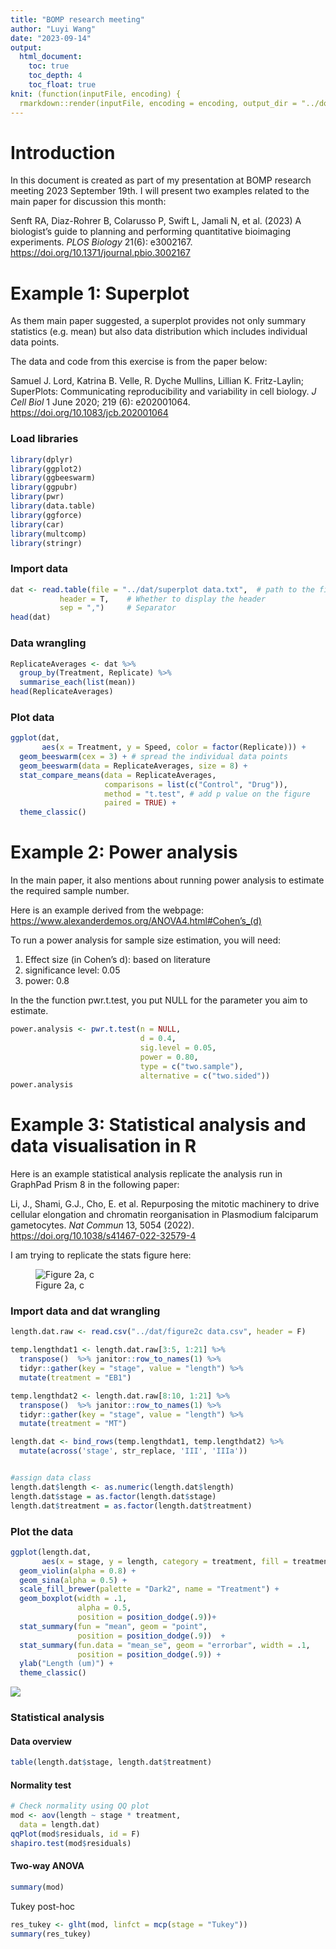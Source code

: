 ```yaml
---
title: "BOMP research meeting"
author: "Luyi Wang"
date: "2023-09-14"
output: 
  html_document:
    toc: true
    toc_depth: 4
    toc_float: true
knit: (function(inputFile, encoding) {
  rmarkdown::render(inputFile, encoding = encoding, output_dir = "../docs") })
---
```


# Introduction

In this document is created as part of my presentation at BOMP research meeting 2023 September 19th. I will present two examples related to the main paper for discussion this month:

Senft RA, Diaz-Rohrer B, Colarusso P, Swift L, Jamali N, et al. (2023) A biologist's guide to planning and performing quantitative bioimaging experiments. *PLOS Biology* 21(6): e3002167. <https://doi.org/10.1371/journal.pbio.3002167>

# Example 1: Superplot

As them main paper suggested, a superplot provides not only summary statistics (e.g. mean) but also data distribution which includes individual data points.

The data and code from this exercise is from the paper below:

Samuel J. Lord, Katrina B. Velle, R. Dyche Mullins, Lillian K. Fritz-Laylin; SuperPlots: Communicating reproducibility and variability in cell biology. *J Cell Biol* 1 June 2020; 219 (6): e202001064. <https://doi.org/10.1083/jcb.202001064>

### Load libraries

```r
library(dplyr)
library(ggplot2)
library(ggbeeswarm)
library(ggpubr)
library(pwr)
library(data.table)
library(ggforce)
library(car)
library(multcomp)
library(stringr) 
```

### Import data

```r
dat <- read.table(file = "../dat/superplot data.txt",  # path to the file
           header = T,    # Whether to display the header
           sep = ",")     # Separator
head(dat)
```

### Data wrangling

```r
ReplicateAverages <- dat %>% 
  group_by(Treatment, Replicate) %>% 
  summarise_each(list(mean))
head(ReplicateAverages)
```

### Plot data

```r
ggplot(dat, 
       aes(x = Treatment, y = Speed, color = factor(Replicate))) + 
  geom_beeswarm(cex = 3) + # spread the individual data points
  geom_beeswarm(data = ReplicateAverages, size = 8) + 
  stat_compare_means(data = ReplicateAverages, 
                     comparisons = list(c("Control", "Drug")), 
                     method = "t.test", # add p value on the figure
                     paired = TRUE) +
  theme_classic()
```

# Example 2: Power analysis

In the main paper, it also mentions about running power analysis to estimate the required sample number.

Here is an example derived from the webpage: [https://www.alexanderdemos.org/ANOVA4.html#Cohen's\_(d)](https://www.alexanderdemos.org/ANOVA4.html#Cohen’s_(d)){.uri}

To run a power analysis for sample size estimation, you will need:

1.  Effect size (in Cohen's d): based on literature
2.  significance level: 0.05
3.  power: 0.8

In the the function pwr.t.test, you put NULL for the parameter you aim to estimate.

```r
power.analysis <- pwr.t.test(n = NULL, 
                             d = 0.4, 
                             sig.level = 0.05,
                             power = 0.80, 
                             type = c("two.sample"), 
                             alternative = c("two.sided"))
power.analysis
```

# Example 3: Statistical analysis and data visualisation in R

Here is an example statistical analysis replicate the analysis run in GraphPad Prism 8 in the following paper:

Li, J., Shami, G.J., Cho, E. et al. Repurposing the mitotic machinery to drive cellular elongation and chromatin reorganisation in Plasmodium falciparum gametocytes. *Nat Commun* 13, 5054 (2022). <https://doi.org/10.1038/s41467-022-32579-4>

I am trying to replicate the stats figure here:

![Figure 2a, c](../docs/example%20stats%20figure.png)

### Import data and dat wrangling

```r
length.dat.raw <- read.csv("../dat/figure2c data.csv", header = F)

temp.lengthdat1 <- length.dat.raw[3:5, 1:21] %>% 
  transpose()  %>% janitor::row_to_names(1) %>% 
  tidyr::gather(key = "stage", value = "length") %>% 
  mutate(treatment = "EB1")

temp.lengthdat2 <- length.dat.raw[8:10, 1:21] %>% 
  transpose()  %>% janitor::row_to_names(1) %>% 
  tidyr::gather(key = "stage", value = "length") %>% 
  mutate(treatment = "MT")

length.dat <- bind_rows(temp.lengthdat1, temp.lengthdat2) %>% 
  mutate(across('stage', str_replace, 'III', 'IIIa'))


#assign data class
length.dat$length <- as.numeric(length.dat$length)
length.dat$stage = as.factor(length.dat$stage)
length.dat$treatment = as.factor(length.dat$treatment)
```

### Plot the data

```r
ggplot(length.dat,
       aes(x = stage, y = length, category = treatment, fill = treatment)) +
  geom_violin(alpha = 0.8) +
  geom_sina(alpha = 0.5) +
  scale_fill_brewer(palette = "Dark2", name = "Treatment") +
  geom_boxplot(width = .1, 
               alpha = 0.5, 
               position = position_dodge(.9))+
  stat_summary(fun = "mean", geom = "point",
               position = position_dodge(.9))  +
  stat_summary(fun.data = "mean_se", geom = "errorbar", width = .1,
               position = position_dodge(.9)) +
  ylab("Length (um)") +
  theme_classic()
```

![](../docs/inset.png)

### Statistical analysis

#### Data overview

```r
table(length.dat$stage, length.dat$treatment)
```

#### Normality test

```r
# Check normality using QQ plot
mod <- aov(length ~ stage * treatment,
  data = length.dat)
qqPlot(mod$residuals, id = F)
shapiro.test(mod$residuals)
```

#### Two-way ANOVA
```r
summary(mod)
```

Tukey post-hoc

```r
res_tukey <- glht(mod, linfct = mcp(stage = "Tukey"))
summary(res_tukey)
```

